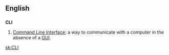 ==English==

==={{initialism}}===
'''CLI'''

# [[command line interface|Command Line Interface]]; a way to communicate with a computer in the absence of a [[GUI]].

[[sk:CLI]]